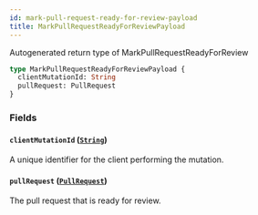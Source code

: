 ```yaml
---
id: mark-pull-request-ready-for-review-payload
title: MarkPullRequestReadyForReviewPayload
---
```


Autogenerated return type of MarkPullRequestReadyForReview

```graphql
type MarkPullRequestReadyForReviewPayload {
  clientMutationId: String
  pullRequest: PullRequest
}
```

### Fields

#### `clientMutationId` ([`String`](/docs/api/scalars/string))

A unique identifier for the client performing the mutation.

#### `pullRequest` ([`PullRequest`](/docs/api/objects/pull-request))

The pull request that is ready for review.
